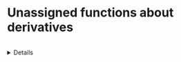 # Unassigned functions about derivatives

```exercise
```
<details>`r knitr::knit_child("Exercises/Diff/SIR-dimensions.Rmd")`</details>



